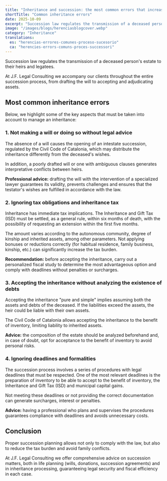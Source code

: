 ```yaml
---
title: "Inheritance and succession: the most common errors that increase the cost of a succession process"
shortTitle: "Common inheritance errors"
date: 2025-10-09
excerpt: "Succession law regulates the transmission of a deceased person's estate to their heirs and legatees."
image: "/images/blogs/herenciasblogcover.webp"
category: "Inheritance"
translations:
  es: "herencias-errores-comunes-proceso-sucesorio"
  ca: "herencies-errors-comuns-proces-successori"
---
```


Succession law regulates the transmission of a deceased person's estate to their heirs and legatees.

At J.F. Legal Consulting we accompany our clients throughout the entire succession process, from drafting the will to accepting and adjudicating assets.

## Most common inheritance errors

Below, we highlight some of the key aspects that must be taken into account to manage an inheritance:

### 1. Not making a will or doing so without legal advice

The absence of a will causes the opening of an intestate succession, regulated by the Civil Code of Catalonia, which may distribute the inheritance differently from the deceased's wishes.

In addition, a poorly drafted will or one with ambiguous clauses generates interpretative conflicts between heirs.

**Professional advice:** drafting the will with the intervention of a specialized lawyer guarantees its validity, prevents challenges and ensures that the testator's wishes are fulfilled in accordance with the law.

### 2. Ignoring tax obligations and inheritance tax

Inheritance has immediate tax implications. The Inheritance and Gift Tax (ISD) must be settled, as a general rule, within six months of death, with the possibility of requesting an extension within the first five months.

The amount varies according to the autonomous community, degree of kinship and inherited assets, among other parameters. Not applying bonuses or reductions correctly (for habitual residence, family business, kinship, etc.) can significantly increase the tax burden.

**Recommendation:** before accepting the inheritance, carry out a personalized fiscal study to determine the most advantageous option and comply with deadlines without penalties or surcharges.

### 3. Accepting the inheritance without analyzing the existence of debts

Accepting the inheritance "pure and simple" implies assuming both the assets and debts of the deceased. If the liabilities exceed the assets, the heir could be liable with their own assets.

The Civil Code of Catalonia allows accepting the inheritance to the benefit of inventory, limiting liability to inherited assets.

**Advice:** the composition of the estate should be analyzed beforehand and, in case of doubt, opt for acceptance to the benefit of inventory to avoid personal risks.

### 4. Ignoring deadlines and formalities

The succession process involves a series of procedures with legal deadlines that must be respected. One of the most relevant deadlines is the preparation of inventory to be able to accept to the benefit of inventory, the Inheritance and Gift Tax (ISD) and municipal capital gains.

Not meeting these deadlines or not providing the correct documentation can generate surcharges, interest or penalties.

**Advice:** having a professional who plans and supervises the procedures guarantees compliance with deadlines and avoids unnecessary costs.

## Conclusion

Proper succession planning allows not only to comply with the law, but also to reduce the tax burden and avoid family conflicts.

At J.F. Legal Consulting we offer comprehensive advice on succession matters, both in life planning (wills, donations, succession agreements) and in inheritance processing, guaranteeing legal security and fiscal efficiency in each case.
